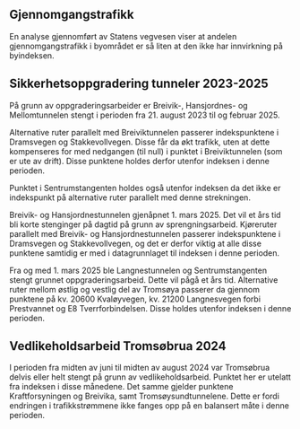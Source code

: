 ## Gjennomgangstrafikk {#sec-through_traffic}
En analyse gjennomført av Statens vegvesen viser at andelen gjennomgangstrafikk i byområdet er så liten at den ikke har innvirkning på byindeksen.


## Sikkerhetsoppgradering tunneler 2023-2025
På grunn av oppgraderingsarbeider er Breivik-, Hansjordnes- og Mellomtunnelen stengt i perioden fra 21. august 2023 til og februar 2025. 

Alternative ruter parallelt med Breiviktunnelen passerer indekspunktene i Dramsvegen og Stakkevollvegen. Disse får da økt trafikk, uten at dette kompenseres for med nedgangen (til null) i punktet i Breiviktunnelen (som er ute av drift). Disse punktene holdes derfor utenfor indeksen i denne perioden. 

Punktet i Sentrumstangenten holdes også utenfor indeksen da det ikke er indekspunkt på alternative ruter parallelt med denne strekningen.

Breivik- og Hansjordnestunnelen gjenåpnet 1. mars 2025. Det vil et års tid bli korte stenginger på dagtid på grunn av sprengningsarbeid. Kjøreruter parallelt med Breivik- og Hansjordnestunnelen passerer indekspunktene i Dramsvegen og Stakkevollvegen, og det er derfor viktig at alle disse punktene samtidig er med i datagrunnlaget til indeksen i denne perioden.

Fra og med 1. mars 2025 ble Langnestunnelen og Sentrumstangenten stengt grunnet oppgraderingsarbeid. Dette vil pågå et års tid. Alternative ruter mellom østlig og vestlig del av Tromsøya passerer da gjennom punktene på kv. 20600 Kvaløyvegen, kv. 21200 Langnesvegen forbi Prestvannet og E8 Tverrforbindelsen. Disse holdes utenfor indeksen i denne perioden.


## Vedlikeholdsarbeid Tromsøbrua 2024
I perioden fra midten av juni til midten av august 2024 var Tromsøbrua delvis eller helt stengt på grunn av vedlikeholdsarbeid. Punktet her er utelatt fra indeksen i disse månedene. Det samme gjelder punktene Kraftforsyningen og Breivika, samt Tromsøysundtunnelene. Dette er fordi endringen i trafikkstrømmene ikke fanges opp på en balansert måte i denne perioden.